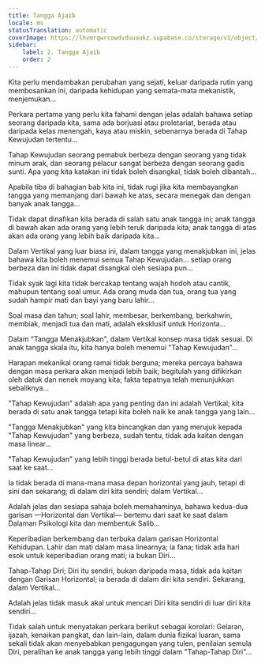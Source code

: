 ```yaml
---
title: Tangga Ajaib
locale: ms
statusTranslation: automatic
coverImage: https://lhvmrqwrcowdvduuaukz.supabase.co/storage/v1/object/public/strapi-uploads/small_cover-tratado-de-psicologia-revolucionaria.webp-5e15e1cec4e0ebebcde5d7fc7565d8fd.webp
sidebar:
    label: 2. Tangga Ajaib
    order: 2
---
```

Kita perlu mendambakan perubahan yang sejati, keluar daripada rutin yang membosankan ini, daripada kehidupan yang semata-mata mekanistik, menjemukan...

Perkara pertama yang perlu kita fahami dengan jelas adalah bahawa setiap seorang daripada kita, sama ada borjuasi atau proletariat, berada atau daripada kelas menengah, kaya atau miskin, sebenarnya berada di Tahap Kewujudan tertentu...

Tahap Kewujudan seorang pemabuk berbeza dengan seorang yang tidak minum arak, dan seorang pelacur sangat berbeza dengan seorang gadis sunti. Apa yang kita katakan ini tidak boleh disangkal, tidak boleh dibantah...

Apabila tiba di bahagian bab kita ini, tidak rugi jika kita membayangkan tangga yang memanjang dari bawah ke atas, secara menegak dan dengan banyak anak tangga...

Tidak dapat dinafikan kita berada di salah satu anak tangga ini; anak tangga di bawah akan ada orang yang lebih teruk daripada kita; anak tangga di atas akan ada orang yang lebih baik daripada kita...

Dalam Vertikal yang luar biasa ini, dalam tangga yang menakjubkan ini, jelas bahawa kita boleh menemui semua Tahap Kewujudan... setiap orang berbeza dan ini tidak dapat disangkal oleh sesiapa pun...

Tidak syak lagi kita tidak bercakap tentang wajah hodoh atau cantik, mahupun tentang soal umur. Ada orang muda dan tua, orang tua yang sudah hampir mati dan bayi yang baru lahir...

Soal masa dan tahun; soal lahir, membesar, berkembang, berkahwin, membiak, menjadi tua dan mati, adalah eksklusif untuk Horizonta...

Dalam "Tangga Menakjubkan", dalam Vertikal konsep masa tidak sesuai. Di anak tangga skala itu, kita hanya boleh menemui "Tahap Kewujudan"...

Harapan mekanikal orang ramai tidak berguna; mereka percaya bahawa dengan masa perkara akan menjadi lebih baik; begitulah yang difikirkan oleh datuk dan nenek moyang kita; fakta tepatnya telah menunjukkan sebaliknya...

"Tahap Kewujudan" adalah apa yang penting dan ini adalah Vertikal; kita berada di satu anak tangga tetapi kita boleh naik ke anak tangga yang lain...

"Tangga Menakjubkan" yang kita bincangkan dan yang merujuk kepada "Tahap Kewujudan" yang berbeza, sudah tentu, tidak ada kaitan dengan masa linear...

"Tahap Kewujudan" yang lebih tinggi berada betul-betul di atas kita dari saat ke saat...

Ia tidak berada di mana-mana masa depan horizontal yang jauh, tetapi di sini dan sekarang; di dalam diri kita sendiri; dalam Vertikal...

Adalah jelas dan sesiapa sahaja boleh memahaminya, bahawa kedua-dua garisan —Horizontal dan Vertikal— bertemu dari saat ke saat dalam Dalaman Psikologi kita dan membentuk Salib...

Keperibadian berkembang dan terbuka dalam garisan Horizontal Kehidupan. Lahir dan mati dalam masa linearnya; ia fana; tidak ada hari esok untuk keperibadian orang mati; ia bukan Diri...

Tahap-Tahap Diri; Diri itu sendiri, bukan daripada masa, tidak ada kaitan dengan Garisan Horizontal; ia berada di dalam diri kita sendiri. Sekarang, dalam Vertikal...

Adalah jelas tidak masuk akal untuk mencari Diri kita sendiri di luar diri kita sendiri...

Tidak salah untuk menyatakan perkara berikut sebagai korolari: Gelaran, ijazah, kenaikan pangkat, dan lain-lain, dalam dunia fizikal luaran, sama sekali tidak akan menyebabkan pengagungan yang tulen, penilaian semula Diri, peralihan ke anak tangga yang lebih tinggi dalam "Tahap-Tahap Diri"...

